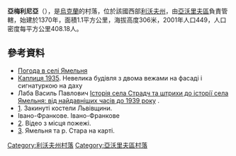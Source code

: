 {{coord|49|52|58|N|23|47|59|E|scale:100000|display=title}}

'''亞梅利尼亞'''（{{lang-uk|Ямельня}}），是[[烏克蘭|烏克蘭]]的村落，位於該國西部[[利沃夫州|利沃夫州]]，由[[亞沃里夫區|亞沃里夫區]]負責管轄，始建於1370年，面積1.1平方公里，海拔高度306米，2001年人口449，人口密度每平方公里408.18人。

==參考資料==
* [http://weather.in.ua/ua/l'vovskaja/29572 Погода в селі Ямельня]{{Wayback|url=http://weather.in.ua/ua/l%27vovskaja/29572 |date=20190222042756 }}
* [http://vicarman.livejournal.com/28197.html Каплиця 1935]. Невелика будівля з двома вежами на фасаді і сигнатуркою на даху
* Лаба Василь Павлович [http://www.uknol.info/uk/Records/Istorija_sela_Stradch_ta_shtryxy.html Історія села Страдч та штрихи до історії села Ямельня: від найдавніших часів до 1939 року] {{Wayback|url=http://www.uknol.info/uk/Records/Istorija_sela_Stradch_ta_shtryxy.html |date=20181003181735 }}.
* [http://koscioly.livejournal.com/11847.html]. Закинуті костели Львівщини. 
* Івано-Франкове. Івано-Франкове
* [https://www.youtube.com/watch?v=bv5jWuda1Kg&x-yt-ts=1421828030&x-yt-cl=84411374]. Відео з місця пожежі.
* [https://www.google.com.ua/maps/place/%D0%AF%D0%BC%D0%B5%D0%BB%D1%8C%D0%BD%D1%8F,+%D0%9B%D1%8C%D0%B2%D1%96%D0%B2%D1%81%D1%8C%D0%BA%D0%B0+%D0%BE%D0%B1%D0%BB%D0%B0%D1%81%D1%82%D1%8C/@49.8670009,23.8418495,14z/data=!4m2!3m1!1s0x473b20236e123eef:0xcea3c33b868a8d42]. Ямельня та р. Стара на карті.

{{DEFAULTSORT:Ямельня}}
[[Category:利沃夫州村落|Category:利沃夫州村落]]
[[Category:亞沃里夫區村落|Category:亞沃里夫區村落]]


{{Lviv-geo-stub}}